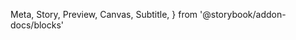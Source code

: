   Meta,
  Story,
  Preview,
  Canvas,
  Subtitle,
} from '@storybook/addon-docs/blocks'

<Meta title="Components/Modal/WalletSelectorModal" />

<Canvas isExpanded>
  <Story name="All providers">
    <div>
      <WalletSelectorModal open availableProviders={[
        ProviderType.INJECTED,
        ProviderType.FORTMATIC,
        ProviderType.NETWORK,
        ProviderType.WALLET_CONNECT,
      ]} />
    </div>
  </Story>
  <Story name="Detected providers">
    <div>
      <WalletSelectorModal open />
    </div>
  </Story>
  <Story name="Loading">
    <div>
      <WalletSelectorModal open loading={true} />
    </div>
  </Story>
  <Story name="Error">
    <div>
      <WalletSelectorModal open error={'Could not connect wallet'} />
    </div>
  </Story>
</Canvas>

<Divider size="small" />
